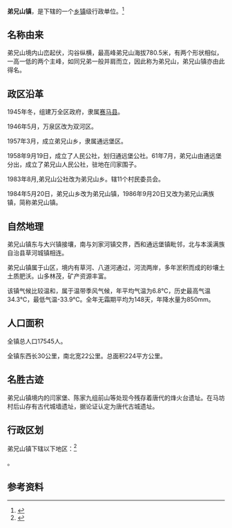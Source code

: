 {{中国乡级行政区|21/06/82/115/000}}

'''弟兄山镇'''，是{{PRC admin/fullname|21/06/82/115/000|3}}下辖的一个[[乡镇|乡镇]]级行政单位。<ref>{{PRC admin/ref sgc|{{PRC admin/parent|21/06/82/115/000}}}}</ref>

== 名称由来 ==
弟兄山境内山峦起伏，沟谷纵横，最高峰弟兄山海拔780.5米，有两个形状相似，一高一低的两个主峰，如同兄弟一般并肩而立，因此称为弟兄山，弟兄山镇亦由此得名。

== 政区沿革 ==
1945年冬，组建万全区政府，隶属[[赛马县|赛马县]]。

1946年5月，万泉区改为双河区。

1957年3月，成立弟兄山乡，隶属通远堡区。

1958年9月19日，成立了人民公社，划归通远堡公社。61年7月，弟兄山由通远堡分出，成立了弟兄山人民公社，驻地在闫家围子。

1983年8月,弟兄山公社改为弟兄山乡。辖11个村民委员会。

1984年5月20日，弟兄山乡改为弟兄山镇，1986年9月20日又改为弟兄山满族镇，简称弟兄山镇。

== 自然地理 ==
弟兄山镇东与大兴镇接壤，南与刘家河镇交界，西和通远堡镇毗邻，北与本溪满族自治县草河城镇相连。

弟兄山镇属于山区，境内有草河、八道河通过，河流两岸，多年淤积而成的砂壤土土质肥沃。山多林茂，矿产资源丰富。

该镇气候比较温和，属于温带季风气候，年平均气温为6.8℃，历史最高气温34.3℃，最低气温-33.9℃。全年无霜期平均为148天，年降水量为850mm。

== 人口面积 ==
全镇总人口17545人。

全镇东西长30公里，南北宽22公里。总面积224平方公里。

== 名胜古迹 ==
弟兄山镇境内的闫家堡、陈家九组前山等处现今残存着唐代的烽火台遗址。在马坊村后山存有古代城墙遗址，据论证认定为唐代古城遗址。

== 行政区划 ==

弟兄山镇下辖以下地区：<ref>{{PRC admin/ref sgc|21/06/82/115/000}}</ref>

{{PRC admin/children|21/06/82/115/000}}。

== 参考资料 ==

{{reflist}}

{{行政区划小作品}}{{丹东市行政区划}}{{PRC admin/navcat|21/06/82/115/000}}